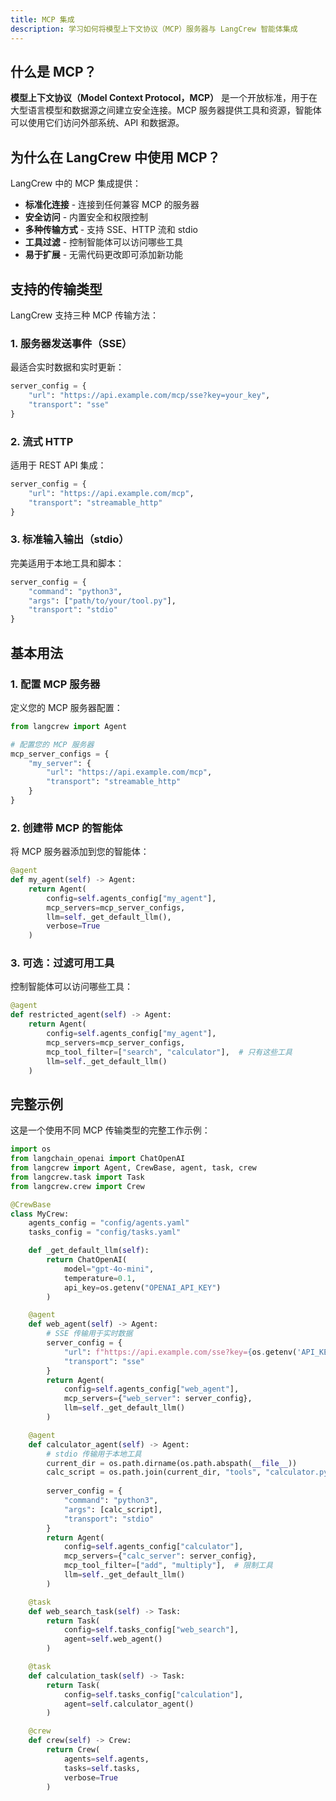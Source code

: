 ```yaml
---
title: MCP 集成
description: 学习如何将模型上下文协议（MCP）服务器与 LangCrew 智能体集成
---
```


## 什么是 MCP？

**模型上下文协议（Model Context Protocol，MCP）** 是一个开放标准，用于在大型语言模型和数据源之间建立安全连接。MCP 服务器提供工具和资源，智能体可以使用它们访问外部系统、API 和数据源。

## 为什么在 LangCrew 中使用 MCP？

LangCrew 中的 MCP 集成提供：

- **标准化连接** - 连接到任何兼容 MCP 的服务器
- **安全访问** - 内置安全和权限控制  
- **多种传输方式** - 支持 SSE、HTTP 流和 stdio
- **工具过滤** - 控制智能体可以访问哪些工具
- **易于扩展** - 无需代码更改即可添加新功能

## 支持的传输类型

LangCrew 支持三种 MCP 传输方法：

### 1. 服务器发送事件（SSE）

最适合实时数据和实时更新：

```python
server_config = {
    "url": "https://api.example.com/mcp/sse?key=your_key",
    "transport": "sse"
}
```

### 2. 流式 HTTP

适用于 REST API 集成：

```python
server_config = {
    "url": "https://api.example.com/mcp",
    "transport": "streamable_http"
}
```

### 3. 标准输入输出（stdio）

完美适用于本地工具和脚本：

```python
server_config = {
    "command": "python3",
    "args": ["path/to/your/tool.py"],
    "transport": "stdio"
}
```

## 基本用法

### 1. 配置 MCP 服务器

定义您的 MCP 服务器配置：

```python
from langcrew import Agent

# 配置您的 MCP 服务器
mcp_server_configs = {
    "my_server": {
        "url": "https://api.example.com/mcp",
        "transport": "streamable_http"
    }
}
```

### 2. 创建带 MCP 的智能体

将 MCP 服务器添加到您的智能体：

```python
@agent
def my_agent(self) -> Agent:
    return Agent(
        config=self.agents_config["my_agent"],
        mcp_servers=mcp_server_configs,
        llm=self._get_default_llm(),
        verbose=True
    )
```

### 3. 可选：过滤可用工具

控制智能体可以访问哪些工具：

```python
@agent
def restricted_agent(self) -> Agent:
    return Agent(
        config=self.agents_config["my_agent"],
        mcp_servers=mcp_server_configs,
        mcp_tool_filter=["search", "calculator"],  # 只有这些工具
        llm=self._get_default_llm()
    )
```

## 完整示例

这是一个使用不同 MCP 传输类型的完整工作示例：

```python
import os
from langchain_openai import ChatOpenAI
from langcrew import Agent, CrewBase, agent, task, crew
from langcrew.task import Task
from langcrew.crew import Crew

@CrewBase
class MyCrew:
    agents_config = "config/agents.yaml"
    tasks_config = "config/tasks.yaml"

    def _get_default_llm(self):
        return ChatOpenAI(
            model="gpt-4o-mini", 
            temperature=0.1, 
            api_key=os.getenv("OPENAI_API_KEY")
        )

    @agent
    def web_agent(self) -> Agent:
        # SSE 传输用于实时数据
        server_config = {
            "url": f"https://api.example.com/sse?key={os.getenv('API_KEY')}",
            "transport": "sse"
        }
        return Agent(
            config=self.agents_config["web_agent"],
            mcp_servers={"web_server": server_config},
            llm=self._get_default_llm()
        )

    @agent  
    def calculator_agent(self) -> Agent:
        # stdio 传输用于本地工具
        current_dir = os.path.dirname(os.path.abspath(__file__))
        calc_script = os.path.join(current_dir, "tools", "calculator.py")
        
        server_config = {
            "command": "python3",
            "args": [calc_script],
            "transport": "stdio"
        }
        return Agent(
            config=self.agents_config["calculator"],
            mcp_servers={"calc_server": server_config},
            mcp_tool_filter=["add", "multiply"],  # 限制工具
            llm=self._get_default_llm()
        )

    @task
    def web_search_task(self) -> Task:
        return Task(
            config=self.tasks_config["web_search"],
            agent=self.web_agent()
        )

    @task
    def calculation_task(self) -> Task:
        return Task(
            config=self.tasks_config["calculation"],
            agent=self.calculator_agent()
        )

    @crew
    def crew(self) -> Crew:
        return Crew(
            agents=self.agents,
            tasks=self.tasks,
            verbose=True
        )
```
